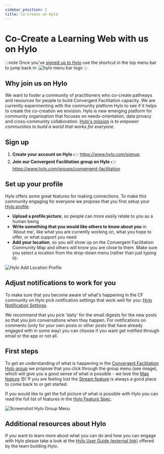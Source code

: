 ```yaml
---
sidebar_position: 2
title: Co-Create on Hylo
---
```


# Co-Create a Learning Web with us on Hylo

:::note
Once you've [signed up to Hylo](#sign-up) use the shortcut in the top menu bar to jump back in: ![hylo menu bar logo](/img/hylo-menu-bar.png)
:::

## Why join us on Hylo

We want to foster a community of practitioners who co-create pathways and resources for people to build Convergent Facilitation capacity. We are currently experimenting with the community platform Hylo to see if it helps to create the co-creation we envision. Hylo is new emerging platform for community organisation that focuses on needs-orientation, data privacy and cross-community collaboration. [Hylo's mission](https://www.hylo.com/about/) is *to empower communities to build a world that works for everyone*. 

## Sign up 

1. **Create your account on Hylo** :point_right: https://www.hylo.com/signup
2. **Join our Convergent Facilitation group on Hylo** :point_right: https://www.hylo.com/groups/convergent-facilitation

## Set up your profile

Hylo offers some great features for making connections. To make this community engaging for everyone we propose that you first setup your [Hylo profile](https://www.hylo.com/settings).

- **Upload a profile picture**, so people can more easily relate to you as a human being
- **Write something that you would like others to know about you** in 'About me', like what you are currently working on, what you hope to offer, or what support you need
- **Add your location**, so you will show up on the Convergent Facilitation Community Map and others will know you are close to them. Make sure you select a location from the drop-down menu (rather than just typing it):

![Hylo Add Location Profile](/img/hylo-profile-setup-location-screenshot.png)

## Adjust notifications to work for you

To make sure that you become aware of what's happening in the CF community on Hylo pick notification settings that work well for you: [Hylo Notification Settings](https://www.hylo.com/settings/notifications).

We recommend that you pick 'daily' for the email digests for the new posts so that you join conversations when they happen. For notifications on comments (only for your own posts or other posts that have already engaged with in some way) you can choose if you want get notified through email or the app or not all.


## First steps
To get an understanding of what is happening in the [Convergent Facilitation Hylo group](https://www.hylo.com/groups/convergent-facilitation) we propose that you click through the group menu (see image), which will give you a good sense of what is possible - we love the [Map feature](https://www.hylo.com/groups/convergent-facilitation/map?sortBy=updated) 😍! If you are feeling lost the [Stream feature](https://www.hylo.com/groups/convergent-facilitation) is always a good place to come back to or get started.

If you would like to get the full picture of what is possible with Hylo you can read the full list of features in the [Hylo Feature Spec](https://hylozoic.gitbook.io/hylo/about/hylo-feature-spec).

![Screenshot Hylo Group Menu](/img/hylo-group-menu.png)

## Additional resources about Hylo

If you want to learn more about what you can do and how you can engage with Hylo please take a look at the [Hylo User Guide (external link)](https://hylozoic.gitbook.io/hylo/guides/hylo-user-guide) offered by the team building Hylo.
